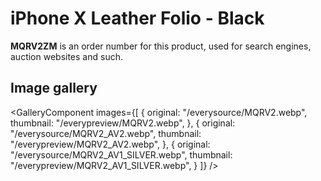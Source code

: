 
# iPhone X Leather Folio - Black

<Callout type='info' emoji='👉🏻'>**MQRV2ZM** is an order number for this product, used for search engines, auction websites and such.</Callout>

## Image gallery

<GalleryComponent
    images={[
      {
        original: "/everysource/MQRV2.webp",
        thumbnail: "/everypreview/MQRV2.webp",
      },
      {
        original: "/everysource/MQRV2_AV2.webp",
        thumbnail: "/everypreview/MQRV2_AV2.webp",
      },
      {
        original: "/everysource/MQRV2_AV1_SILVER.webp",
        thumbnail: "/everypreview/MQRV2_AV1_SILVER.webp",
      }
    ]}
  />
